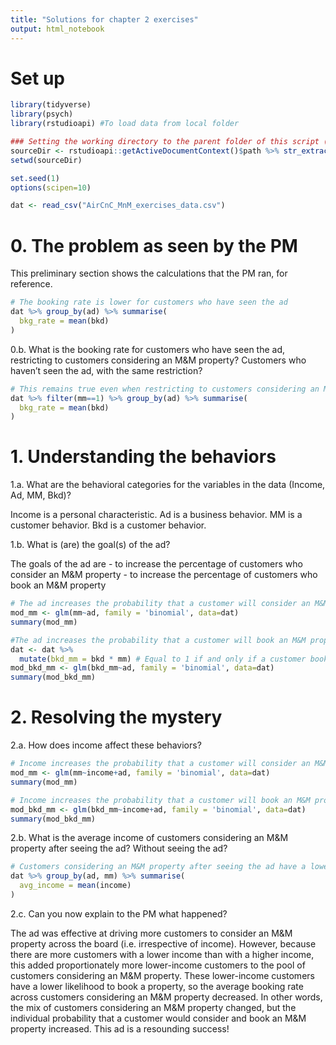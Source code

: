 ```yaml
---
title: "Solutions for chapter 2 exercises"
output: html_notebook
---
```


# Set up

```r
library(tidyverse)
library(psych)
library(rstudioapi) #To load data from local folder

### Setting the working directory to the parent folder of this script (Rstudio only)
sourceDir <- rstudioapi::getActiveDocumentContext()$path %>% str_extract("^.+/")
setwd(sourceDir)

set.seed(1)
options(scipen=10)

dat <- read_csv("AirCnC_MnM_exercises_data.csv")
```
# 0. The problem as seen by the PM
This preliminary section shows the calculations that the PM ran, for reference.
```r
# The booking rate is lower for customers who have seen the ad
dat %>% group_by(ad) %>% summarise(
  bkg_rate = mean(bkd)
)
```
0.b. What is the booking rate for customers who have seen the ad, restricting to customers considering an M&M property? Customers who haven’t seen the ad, with the same restriction?
```r
# This remains true even when restricting to customers considering an M&M property
dat %>% filter(mm==1) %>% group_by(ad) %>% summarise(
  bkg_rate = mean(bkd)
)
```

# 1. Understanding the behaviors

1.a. What are the behavioral categories for the variables in the data (Income, Ad, MM, Bkd)?

Income is a personal characteristic.
Ad is a business behavior.
MM is a customer behavior. 
Bkd is a customer behavior.

1.b. What is (are) the goal(s) of the ad?

The goals of the ad are 
- to increase the percentage of customers who consider an M&M property
- to increase the percentage of customers who book an M&M property

```r
# The ad increases the probability that a customer will consider an M&M property
mod_mm <- glm(mm~ad, family = 'binomial', data=dat)
summary(mod_mm)
```

```r
#The ad increases the probability that a customer will book an M&M property
dat <- dat %>%
  mutate(bkd_mm = bkd * mm) # Equal to 1 if and only if a customer books an M&M property
mod_bkd_mm <- glm(bkd_mm~ad, family = 'binomial', data=dat)
summary(mod_bkd_mm)
```
# 2. Resolving the mystery 
2.a. How does income affect these behaviors?
```r
# Income increases the probability that a customer will consider an M&M property
mod_mm <- glm(mm~income+ad, family = 'binomial', data=dat)
summary(mod_mm)
```

```r
# Income increases the probability that a customer will book an M&M property
mod_bkd_mm <- glm(bkd_mm~income+ad, family = 'binomial', data=dat)
summary(mod_bkd_mm)
```
2.b. What is the average income of customers considering an M&M property after seeing the ad? Without seeing the ad? 
```r
# Customers considering an M&M property after seeing the ad have a lower income than customers considering an M&M property without having seen the ad
dat %>% group_by(ad, mm) %>% summarise(
  avg_income = mean(income)
)
```
2.c. Can you now explain to the PM what happened?

The ad was effective at driving more customers to consider an M&M property across the board (i.e. irrespective of income). However, because there are more customers with a lower income than with a higher income, this added proportionately more lower-income customers to the pool of customers considering an M&M property. These lower-income customers have a lower likelihood to book a property, so the average booking rate across customers considering an M&M property decreased. In other words, the mix of customers considering an M&M property changed, but the individual probability that a customer would consider and book an M&M property increased. This ad is a resounding success!